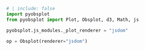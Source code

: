 ```python
# | include: false
import pyobsplot
from pyobsplot import Plot, Obsplot, d3, Math, js

pyobsplot.js_modules._plot_renderer = "jsdom"

op = Obsplot(renderer="jsdom")
```